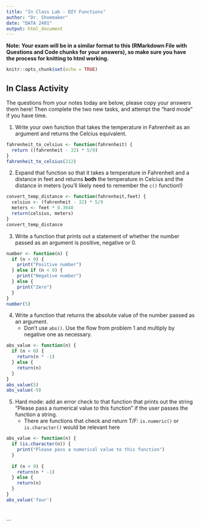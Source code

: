 ```yaml
---
title: "In Class Lab - DIY Functions"
author: "Dr. Shoemaker"
date: "DATA 2401"
output: html_document
---
```

**Note: Your exam will be in a similar format to this (RMarkdown File with Questions and Code chunks for your answers), so make sure you have the process for knitting to html working.** 

```r
knitr::opts_chunk$set(echo = TRUE)

```

## In Class Activity 
The questions from your notes today are below, please copy your answers them here! Then complete the two new tasks, and attempt the "hard mode" if you have time. 

1. Write your own function that takes the temperature in Fahrenheit as an argument and returns the Celcius equivalent. 

```R
fahrenheit_to_celsius <- function(fahrenheit) {
  return ((fahrenheit - 32) * 5/9)
}
fahrenheit_to_celsius(212)

```

2. Expand that function so that it takes a temperature in Fahrenheit and a distance in feet and returns **both** the temperature in Celcius and the distance in meters (you'll likely need to remember the `c()` function!)


```r
convert_temp_distance <- function(fahrenheit,feet) {
  celsius <- (fahrenheit - 32) * 5/9
  meters <- feet * 0.3048
  return(celsius, meters)
}
convert_temp_distance
```


3. Write a function that prints out a statement of whether the number passed as an argument is positive, negative or 0. 

```R
number <- function(n) {
  if (n > 0) {
    print("Positive number")
  } else if (n < 0) {
    print("Negative number")
  } else {
    print("Zero")
  }
}
number(5)


```

4. Write a function that returns the absolute value of the number passed as an argument.
   + Don't use `abs()`. Use the flow from problem 1 and multiply by negative one as necessary. 
   
```r
abs_value <- function(n) {
  if (n < 0) {
    return(n * -1)
  } else {
    return(n)
  }
}
abs_value(5)
abs_value(-9)

```

5. Hard mode: add an error check to that function that prints out the string "Please pass a numerical value to this function" if the user passes the function a string. 
   + There are functions that check and return T/F: `is.numeric()` or `is.character()` would be relevant here
   
```r
abs_value <- function(n) {
  if (is.character(n)) {
    print("Please pass a numerical value to this function")
  }
  
  if (n < 0) {
    return(n * -1)
  } else {
    return(n)
  }
}
abs_value('four')




```
   
   






```


